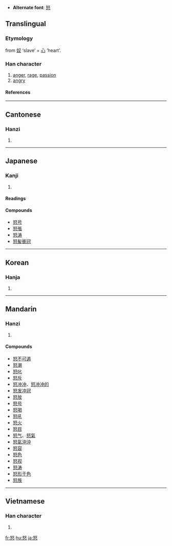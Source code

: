 * '''Alternate font''': [[怒]]

==Translingual==
===Etymology===
from [[奴]] ‘slave’ + [[心]] ‘heart’.
===Han character===
{{Han char|rn=61|rad=心|as=05|sn=9|four=4733<sub>4</sub>|canj=女水心 (VEP)}}
# [[anger]], [[rage]], [[passion]]
# [[angry]]
====References====
{{Han ref|kx=0380.080|dkj=10439|dj=0708.080|hdz=42282.030|uh=6012|ud=24594|bh=ABE3|bd=44003}}
----
==Cantonese==
===Hanzi===
{{yue-hanzi|jyut=|y=nou6}}
# {{defn|Cantonese}}
----
==Japanese==
===Kanji===
{{ja-kanji|grade=c|rs=心05}}
# {{defn|Japanese}} 
====Readings====
{{ja-readings|on=[[ど]] (do), [[ぬ]] (nu)|kun=[[いかる]] (ikaru), [[おこる]] (okoru)}}

====Compounds====
*[[怒号]]
*[[怒張]]
*[[怒涛]]
*[[怒髪衝冠]]
----
==Korean==
===Hanja===
{{ko-hanja|hangeul=노|eumhun=|rv=no|mr=no|y=no}}
# {{defn|Korean}}
----
==Mandarin==
===Hanzi===
{{cmn-hanzi|pin=[[nù]] ([[nu4]])|wg=nu<sup>4</sup>}}
# {{defn|Mandarin}}

====Compounds====
*[[怒不可遏]]
*[[怒潮]]
*[[怒叱]]
*[[怒斥]]
*[[怒冲冲]]、[[怒冲冲的]]
*[[怒发冲冠]]
*[[怒放]]
*[[怒号]]
*[[怒喝]]
*[[怒吼]]
*[[怒火]]
*[[怒目]]
*[[怒气]]、[[怒氣]]
*[[怒氣沖沖]]
*[[怒容]]
*[[怒色]]
*[[怒视]]
*[[怒涛]]
*[[怒形于色]]
*[[怒族]]
----
==Vietnamese==
===Han character===
{{vi-hantu|nộ}}
# {{defn|Vietnamese}}

[[fr:怒]]
[[hu:怒]]
[[ja:怒]]